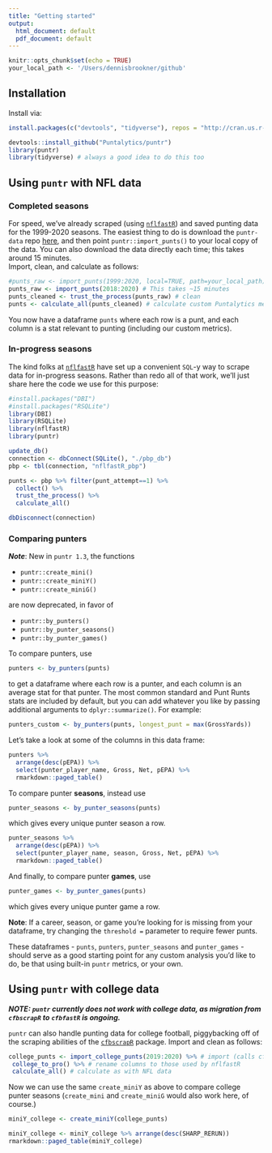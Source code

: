 ```yaml
---
title: "Getting started"
output:
  html_document: default
  pdf_document: default
---
```

```r
knitr::opts_chunk$set(echo = TRUE)
your_local_path <- '/Users/dennisbrookner/github'
```
## Installation
Install via:
```r
install.packages(c("devtools", "tidyverse"), repos = "http://cran.us.r-project.org")
```
```r
devtools::install_github("Puntalytics/puntr")
library(puntr)
library(tidyverse) # always a good idea to do this too
```
## Using `puntr` with NFL data
### Completed seasons
For speed, we've already scraped (using [`nflfastR`](https://www.nflfastr.com/)) and saved punting data for the 1999-2020 seasons. The easiest thing to do is download the `puntr-data` repo [here](https://github.com/Puntalytics/puntr-data/tree/master/data), and then point `puntr::import_punts()` to your local copy of the data. You can also download the data directly each time; this takes around 15 minutes.  
Import, clean, and calculate as follows:
```r
#punts_raw <- import_punts(1999:2020, local=TRUE, path=your_local_path) # recommended
punts_raw <- import_punts(2018:2020) # This takes ~15 minutes
punts_cleaned <- trust_the_process(punts_raw) # clean
punts <- calculate_all(punts_cleaned) # calculate custom Puntalytics metrics 
```
You now have a dataframe `punts` where each row is a punt, and each column is a stat relevant to punting (including our custom metrics).

### In-progress seasons
The kind folks at [`nflfastR`](https://www.nflfastr.com/) have set up a convenient `SQL`-y way to scrape data for in-progress seasons. Rather than redo all of that work, we'll just share here the code we use for this purpose:
```r
#install.packages("DBI")
#install.packages("RSQLite")
library(DBI)
library(RSQLite)
library(nflfastR)
library(puntr)

update_db()
connection <- dbConnect(SQLite(), "./pbp_db")
pbp <- tbl(connection, "nflfastR_pbp")

punts <- pbp %>% filter(punt_attempt==1) %>%
  collect() %>%
  trust_the_process() %>%
  calculate_all()

dbDisconnect(connection)
```

### Comparing punters
***Note***: New in `puntr 1.3`, the functions

* `puntr::create_mini()`
* `puntr::create_miniY()`
* `puntr::create_miniG()` 

are now deprecated, in favor of 

 - `puntr::by_punters()`
 - `puntr::by_punter_seasons()`
 - `puntr::by_punter_games()`  

To compare punters, use
```r
punters <- by_punters(punts)
```
to get a dataframe where each row is a punter, and each column is an average stat for that punter. The most common standard and Punt Runts stats are included by default, but you can add whatever you like by passing additional arguments to `dplyr::summarize()`. For example:
```r
punters_custom <- by_punters(punts, longest_punt = max(GrossYards))
```
Let's take a look at some of the columns in this data frame:  
```r
punters %>% 
  arrange(desc(pEPA)) %>% 
  select(punter_player_name, Gross, Net, pEPA) %>%
  rmarkdown::paged_table()
```
To compare punter **seasons**, instead use
```r
punter_seasons <- by_punter_seasons(punts)
```
which gives every unique punter season a row.  
```r
punter_seasons %>%
  arrange(desc(pEPA)) %>%
  select(punter_player_name, season, Gross, Net, pEPA) %>%
  rmarkdown::paged_table()
```
And finally, to compare punter **games**, use
```r
punter_games <- by_punter_games(punts)
```
which gives every unique punter game a row.  

**Note**: If a career, season, or game you're looking for is missing from your dataframe, try changing the `threshold = ` parameter to require fewer punts.
  
These dataframes - `punts`, `punters`, `punter_seasons` and `punter_games` - should serve as a good starting point for any custom analysis you'd like to do, be that using built-in `puntr` metrics, or your own.

## Using `puntr` with college data
***NOTE: `puntr` currently does not work with college data, as migration from `cfbscrapR` to `cfbfastR` is ongoing.***
  
`puntr` can also handle punting data for college football, piggybacking off of the scraping abilities of the [`cfbscrapR`](https://saiemgilani.github.io/cfbscrapR/) package. Import and clean as follows:
```r
college_punts <- import_college_punts(2019:2020) %>% # import (calls cfbscrapR behind the scenes)
 college_to_pro() %>% # rename columns to those used by nflfastR
 calculate_all() # calculate as with NFL data
```
Now we can use the same `create_miniY` as above to compare college punter seasons (`create_mini` and `create_miniG` would also work here, of course.)
```r
miniY_college <- create_miniY(college_punts)
```
```r
miniY_college <- miniY_college %>% arrange(desc(SHARP_RERUN))
rmarkdown::paged_table(miniY_college)
```
